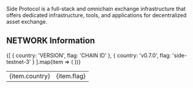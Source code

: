 


Side Protocol is a full-stack and omnichain exchange infrastructure that offers dedicated infrastructure, tools, and applications for decentralized asset exchange.

## NETWORK Information
<table>
  <tbody>
    {[
      { country: 'VERSION', flag: 'CHAIN ID' },
      { country: 'v0.7.0', flag: 'side-testnet-3' }
    ].map(item => (
      <tr key={item.country}>
        <td>{item.country}</td>
        <td>{item.flag}</td>
      </tr>
    ))}
  </tbody>
</table>
